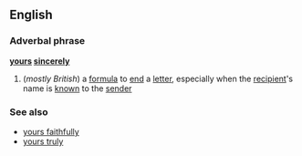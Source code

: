 ==English==
===Adverbal phrase===
'''[[yours]] [[sincerely]]'''
#(''mostly British'') a [[formula]] to [[end]] a [[letter]], especially when the [[recipient]]'s name is [[known]] to the [[sender]]

===See also===
*[[yours faithfully]]
*[[yours truly]]